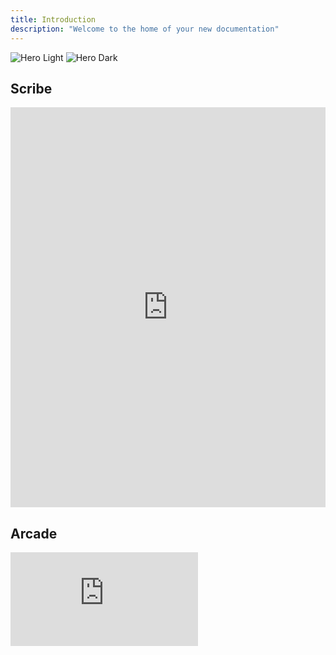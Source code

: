 ```yaml
---
title: Introduction
description: "Welcome to the home of your new documentation"
---
```


<img
  className="block dark:hidden"
  src="/images/hero-light.svg"
  alt="Hero Light"
/>
<img
  className="hidden dark:block"
  src="/images/hero-dark.svg"
  alt="Hero Dark"
/>

## Scribe

<iframe src="https://scribehow.com/embed/Using_Planning_Mode_in_YourTopSongs_Producter_Dashboard__-TytE1QbSGmAVKwAZcGGAw" width="100%" height="640" allowfullscreen frameborder="0"></iframe>

## Arcade

<iframe src="https://demo.arcade.software/el4ZG8JVWIM1fc7QuBLz?embed" frameborder="0"></iframe>
